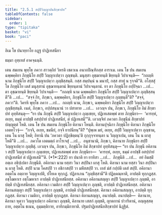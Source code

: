 ```yaml
---
title: "2.5.1 สปฺปิวิญฺญาปนสิกฺขาปท"
tableOfContents: false
sidebar:
  order: 1
type: "tipitaka"
basket: "vi"
book: "paci"
---
```



<DynamicBreadcrumb />


<Paragraph number="3528" type="center" book="paci">
อิเม โข ปนายฺยาโย อฏฺฐ ปาฏิเทสนียา

  
ธมฺมา อุทฺเทสํ อาคจฺฉนฺติ.


</Paragraph>

<Division number="1228" book="paci">

<Paragraph number="3529" book="paci">
เตน สมเยน พุทฺโธ ภควา สาวตฺถิยํ วิหรติ เชตวเน อนาถปิณฺฑิกสฺส อาราเม. เตน โข ปน สมเยน ฉพฺพคฺคิยา ภิกฺขุนิโย สปฺปิํ วิญฺญาเปตฺวา ภุญฺชนฺติ. มนุสฺสา อุชฺฌายนฺติ ขิยฺยนฺติ วิปาเจนฺติ—  “กถญฺหิ นาม ภิกฺขุนิโย สปฺปิํ วิญฺญาเปตฺวา ภุญฺชิสฺสนฺติ. กสฺส สมฺปนฺนํ น มนาปํ, กสฺส สาทุํ น รุจฺจตี”ติ.
</Paragraph>

<Paragraph number="3530" book="paci">
อโสฺสสุํ โข ภิกฺขุนิโย เตสํ มนุสฺสานํ อุชฺฌายนฺตานํ ขิยฺยนฺตานํ วิปาเจนฺตานํ. ยา ตา ภิกฺขุนิโย อปฺปิจฺฉา …เป…  ตา อุชฺฌายนฺติ ขิยฺยนฺติ วิปาเจนฺติ—  “กถญฺหิ นาม ฉพฺพคฺคิยา ภิกฺขุนิโย สปฺปิํ วิญฺญาเปตฺวา ภุญฺชิสฺสนฺตี”ติ …เป…  “สจฺจํ กิร, ภิกฺขเว, ฉพฺพคฺคิยา, ภิกฺขุนิโย สปฺปิํ วิญฺญาเปตฺวา ภุญฺชนฺตี”ติ? “สจฺจํ, ภควา”ติ. วิครหิ พุทฺโธ ภควา …เป…  กถญฺหิ นาม, ภิกฺขเว, ฉพฺพคฺคิยา ภิกฺขุนิโย สปฺปิํ วิญฺญาเปตฺวา ภุญฺชิสฺสนฺติ. เนตํ, ภิกฺขเว, อปฺปสนฺนานํ วา ปสาทาย …เป…  เอวญฺจ ปน, ภิกฺขเว, ภิกฺขุนิโย อิมํ สิกฺขาปทํ อุทฺทิสนฺตุ—
</Paragraph>

<Paragraph number="3531" book="paci">
<Emphasis>“ยา ปน ภิกฺขุนี สปฺปิํ วิญฺญาเปตฺวา ภุญฺเชยฺย, ปฏิเทเสตพฺพํ ตาย ภิกฺขุนิยา—  ‘คารยฺหํ, อเยฺย, ธมฺมํ อาปชฺชิํ อสปฺปายํ ปาฏิเทสนียํ, ตํ ปฏิเทเสมี’”</Emphasis>ติ.
</Paragraph>

<Paragraph number="3532" book="paci">
เอวญฺจิทํ ภควตา ภิกฺขุนีนํ สิกฺขาปทํ ปญฺญตฺตํ โหติ.
</Paragraph>

</Division>
<Division number="1229" book="paci">

<Paragraph number="3533" book="paci">
เตน โข ปน สมเยน ภิกฺขุนิโย คิลานา โหนฺติ. คิลานปุจฺฉิกา ภิกฺขุนิโย คิลานา ภิกฺขุนิโย เอตทโวจุํ—  “กจฺจิ, อเยฺย, ขมนียํ, กจฺจิ ยาปนียนฺ”ติ? “ปุพฺเพ มยํ, อเยฺย, สปฺปิํ วิญฺญาเปตฺวา ภุญฺชาม, เตน โน ผาสุ โหติ; อิทานิ ปน ‘ภควตา ปฏิกฺขิตฺตนฺ’ติ กุกฺกุจฺจายนฺตา น วิญฺญาเปม, เตน โน น ผาสุ โหตี”ติ …เป…  ภควโต เอตมตฺถํ อาโรเจสุํ …เป…  อนุชานามิ, ภิกฺขเว, คิลานาย ภิกฺขุนิยา สปฺปิํ วิญฺญาเปตฺวา ภุญฺชิตุํ. เอวญฺจ ปน, ภิกฺขเว, ภิกฺขุนิโย อิมํ สิกฺขาปทํ อุทฺทิสนฺตุ—
</Paragraph>

</Division>
<Division number="1230" book="paci">

<Paragraph number="3534" book="paci">
<Emphasis>“ยา ปน ภิกฺขุนี อคิลานา สปฺปิํ วิญฺญาเปตฺวา ภุญฺเชยฺย, ปฏิเทเสตพฺพํ ตาย ภิกฺขุนิยา—  ‘คารยฺหํ, อเยฺย, ธมฺมํ อาปชฺชิํ อสปฺปายํ ปาฏิเทสนียํ ตํ ปฏิเทเสมี’”</Emphasis>ติ. (*1*:<Emphasis>222</Emphasis>)
</Paragraph>

</Division>
<Division number="1231" book="paci">

<Paragraph number="3535" book="paci">
<Emphasis>ยา ปนา</Emphasis>ติ ยา ยาทิสา …เป…  <Emphasis>ภิกฺขุนี</Emphasis>ติ …เป…  อยํ อิมสฺมิํ อตฺเถ อธิปฺเปตา ภิกฺขุนีติ.
</Paragraph>

<Paragraph number="3536" book="paci">
<Emphasis>อคิลานา</Emphasis> นาม ยสฺสา วินา สปฺปินา ผาสุ โหติ.
</Paragraph>

<Paragraph number="3537" book="paci">
<Emphasis>คิลานา</Emphasis> นาม ยสฺสา วินา สปฺปินา น ผาสุ โหติ.
</Paragraph>

<Paragraph number="3538" book="paci">
<Emphasis>สปฺปิ</Emphasis> นาม โคสปฺปิ วา อชิกาสปฺปิ วา มหิํสสปฺปิ วา. เยสํ มํสํ กปฺปติ เตสํ สปฺปิ.
</Paragraph>

<Paragraph number="3539" book="paci">
อคิลานา อตฺตโน อตฺถาย วิญฺญาเปติ, ปโยเค ทุกฺกฏํ. ปฏิลาเภน “ภุญฺชิสฺสามี”ติ ปฏิคฺคณฺหาติ, อาปตฺติ ทุกฺกฏสฺส. อชฺโฌหาเร อชฺโฌหาเร อาปตฺติ ปาฏิเทสนียสฺส.
</Paragraph>

</Division>
<Division number="1232" book="paci">

<Paragraph number="3540" book="paci">
อคิลานา อคิลานสญฺญา สปฺปิํ วิญฺญาเปตฺวา ภุญฺชติ, อาปตฺติ ปาฏิเทสนียสฺส. อคิลานา เวมติกา สปฺปิํ วิญฺญาเปตฺวา ภุญฺชติ, อาปตฺติ ปาฏิเทสนียสฺส. อคิลานา คิลานสญฺญา สปฺปิํ วิญฺญาเปตฺวา ภุญฺชติ, อาปตฺติ ปาฏิเทสนียสฺส.
</Paragraph>

<Paragraph number="3541" book="paci">
คิลานา อคิลานสญฺญา, อาปตฺติ ทุกฺกฏสฺส. คิลานา เวมติกา, อาปตฺติ ทุกฺกฏสฺส. คิลานา คิลานสญฺญา, อนาปตฺติ.
</Paragraph>

</Division>
<Division number="1233" book="paci">

<Paragraph number="3542" book="paci">
อนาปตฺติ—  คิลานาย, คิลานา หุตฺวา วิญฺญาเปตฺวา อคิลานา ภุญฺชติ, คิลานาย เสสกํ ภุญฺชติ, ญาตกานํ ปวาริตานํ, อญฺญสฺสตฺถาย, อตฺตโน ธเนน, อุมฺมตฺติกาย, อาทิกมฺมิกายาติ.

</Paragraph>
</Division>

<Paragraph number="3543" type="center" book="paci">
ปฐมปาฏิเทสนียสิกฺขาปทํ นิฏฺฐิตํ.
</Paragraph>